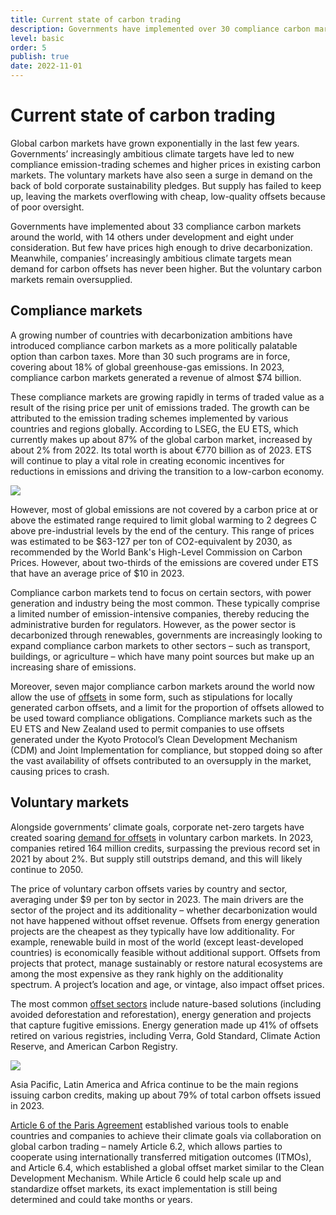 ```yaml
---
title: Current state of carbon trading
description: Governments have implemented over 30 compliance carbon markets around the world but few have prices high enough to drive decarbonization. Companies’ increasingly ambitious climate targets mean demand for carbon offsets has never been higher. But the voluntary carbon markets remain oversupplied.
level: basic
order: 5
publish: true
date: 2022-11-01
---
```


# Current state of carbon trading

Global carbon markets have grown exponentially in the last few years. Governments’ increasingly ambitious climate targets have led to new compliance emission-trading schemes and higher prices in existing carbon markets. The voluntary markets have also seen a surge in demand on the back of bold corporate sustainability pledges. But supply has failed to keep up, leaving the markets overflowing with cheap, low-quality offsets because of poor oversight.

<KeyMessage>
  Governments have implemented about 33 compliance carbon markets around the
  world, with 14 others under development and eight under consideration. But few have prices high enough to drive decarbonization. Meanwhile,
  companies’ increasingly ambitious climate targets mean demand for carbon
  offsets has never been higher. But the voluntary carbon markets remain
  oversupplied.
</KeyMessage>

## Compliance markets

A growing number of countries with decarbonization ambitions have introduced compliance carbon markets as a more politically palatable option than carbon taxes. More than 30 such programs are in force, covering about 18% of global greenhouse-gas emissions. In 2023, compliance carbon markets generated a revenue of almost $74 billion.

These compliance markets are growing rapidly in terms of traded value as a result of the rising price per unit of emissions traded. The growth can be attributed to the emission trading schemes implemented by various countries and regions globally. According to LSEG, the EU ETS, which currently makes up about 87% of the global carbon market, increased by about 2% from 2022. Its total worth is about €770 billion as of 2023. ETS will continue to play a vital role in creating economic incentives for reductions in emissions and driving the transition to a low-carbon economy.

<Image src="current-status-1.png" ratio={0} />

However, most of global emissions are not covered by a carbon price at or above the estimated range required to limit global warming to 2 degrees C above pre-industrial levels by the end of the century. This range of prices was estimated to be $63-127 per ton of CO2-equivalent by 2030, as recommended by the World Bank's High-Level Commission on Carbon Prices. However, about two-thirds of the emissions are covered under ETS that have an average price of $10 in 2023.

Compliance carbon markets tend to focus on certain sectors, with power generation and industry being the most common. These typically comprise a limited number of emission-intensive companies, thereby reducing the administrative burden for regulators. However, as the power sector is decarbonized through renewables, governments are increasingly looking to expand compliance carbon markets to other sectors – such as transport, buildings, or agriculture – which have many point sources but make up an increasing share of emissions.

Moreover, seven major compliance carbon markets around the world now allow the use of [offsets](/factsheets/offsets-in-compliance-programs) in some form, such as stipulations for locally generated carbon offsets, and a limit for the proportion of offsets allowed to be used toward compliance obligations. Compliance markets such as the EU ETS and New Zealand used to permit companies to use offsets generated under the Kyoto Protocol’s Clean Development Mechanism (CDM) and Joint Implementation for compliance, but stopped doing so after the vast availability of offsets contributed to an oversupply in the market, causing prices to crash.

## Voluntary markets

Alongside governments’ climate goals, corporate net-zero targets have created soaring [demand for offsets](factsheets/voluntary-offset-demand) in voluntary carbon markets. In 2023, companies retired 164 million credits, surpassing the previous record set in 2021 by about 2%. But supply still outstrips demand, and this will likely continue to 2050.

The price of voluntary carbon offsets varies by country and sector, averaging under $9 per ton by sector in 2023. The main drivers are the sector of the project and its additionality – whether decarbonization would not have happened without offset revenue. Offsets from energy generation projects are the cheapest as they typically have low additionality. For example, renewable build in most of the world (except least-developed countries) is economically feasible without additional support. Offsets from projects that protect, manage sustainably or restore natural ecosystems are among the most expensive as they rank highly on the additionality spectrum. A project’s location and age, or vintage, also impact offset prices.

The most common [offset sectors](/factsheets/voluntary-offset-supply) include nature-based solutions (including avoided deforestation and reforestation), energy generation and projects that capture fugitive emissions. Energy generation made up 41% of offsets retired on various registries, including Verra, Gold Standard, Climate Action Reserve, and American Carbon Registry.

<Image src="current-status-2.png" ratio={0} />

Asia Pacific, Latin America and Africa continue to be the main regions issuing carbon credits, making up about 79% of total carbon offsets issued in 2023.

[Article 6 of the Paris Agreement](factsheets/article-6) established various tools to enable countries and companies to achieve their climate goals via collaboration on global carbon trading – namely Article 6.2, which allows parties to cooperate using internationally transferred mitigation outcomes (ITMOs), and Article 6.4, which established a global offset market similar to the Clean Development Mechanism. While Article 6 could help scale up and standardize offset markets, its exact implementation is still being determined and could take months or years.
